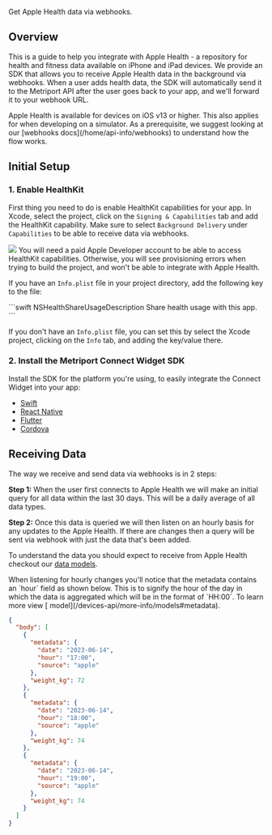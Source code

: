 Get Apple Health data via webhooks.

## Overview

This is a guide to help you integrate with Apple Health - a repository for health and fitness data available on iPhone and iPad devices.
We provide an SDK that allows you to receive Apple Health data in the background via webhooks. When a user adds health data,
the SDK will automatically send it to the Metriport API after the user goes back to your app, and we'll forward it to your webhook URL.

<Callout intent="info">
  Apple Health is available for devices on iOS v13 or higher. This also applies for when developing
  on a simulator.
</Callout>

<Callout intent="success">
  As a prerequisite, we suggest looking at our [webhooks docs](/home/api-info/webhooks) to
  understand how the flow works.
</Callout>

## Initial Setup

### 1. Enable HealthKit

First thing you need to do is enable HealthKit capabilities for your app.
In Xcode, select the project, click on the `Signing & Capabilities` tab and add the HealthKit capability.
Make sure to select `Background Delivery` under `Capabilities` to be able to receive data via webhooks.

<img className="h-100" src="https://mintlify.s3-us-west-1.amazonaws.com/metriport/images/healthkit-capability.png" />

<Callout intent="warn">
  You will need a paid Apple Developer account to be able to access HealthKit capabilities.
  Otherwise, you will see provisioning errors when trying to build the project, and won't be able to
  integrate with Apple Health.
</Callout>

If you have an `Info.plist` file in your project directory, add the following key to the file:

<CodeBlock title = "Swift">
  ```swift
  <key>NSHealthShareUsageDescription</key>
  <string>Share health usage with this app.</string>
  ```
</CodeBlock>

If you don't have an `Info.plist` file, you can set this by select the Xcode project,
clicking on the `Info` tab, and adding the key/value there.

### 2. Install the Metriport Connect Widget SDK

Install the SDK for the platform you're using, to easily integrate the Connect Widget into your app:

- [Swift](/devices-api/sdks/connect-widget/swift)
- [React Native](/devices-api/sdks/connect-widget/react-native)
- [Flutter](/devices-api/sdks/connect-widget/flutter)
- [Cordova](/devices-api/sdks/connect-widget/cordova)

## Receiving Data

The way we receive and send data via webhooks is in 2 steps:

**Step 1:** When the user first connects to Apple Health we will make an initial query for all data within the last 30 days.
This will be a daily average of all data types.

**Step 2:** Once this data is queried we will then listen on an hourly basis for any updates to the Apple Health.
If there are changes then a query will be sent via webhook with just the data that's been added.

To understand the data you should expect to receive from Apple Health checkout our [data
models](/devices-api/more-info/models).

<Callout intent="info">
  When listening for hourly changes you'll notice that the metadata contains an `hour` field as
  shown below. This is to signify the hour of the day in which the data is aggregated which will be
  in the format of `HH:00`. To learn more view [ model](/devices-api/more-info/models#metadata).
</Callout>

```json
{
  "body": [
    {
      "metadata": {
        "date": "2023-06-14",
        "hour": "17:00",
        "source": "apple"
      },
      "weight_kg": 72
    },
    {
      "metadata": {
        "date": "2023-06-14",
        "hour": "18:00",
        "source": "apple"
      },
      "weight_kg": 74
    },
    {
      "metadata": {
        "date": "2023-06-14",
        "hour": "19:00",
        "source": "apple"
      },
      "weight_kg": 74
    }
  ]
}
```
